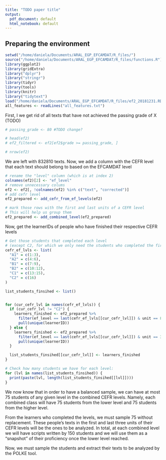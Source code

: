 ```yaml
---
title: "TODO paper title"
output:
  pdf_document: default
  html_notebook: default
---
```



## Preparing the environment

```r
setwd("/home/daniela/Documents/ARAL_EGP_EFCAMDAT/R_files/")
source("/home/daniela/Documents/ARAL_EGP_EFCAMDAT/R_files/functions.R")
library(ggplot2)
library(gridExtra)
library("dplyr")
library("stringr")
library(tidyr)
library(tools)
library(knitr)
library("tidytext")
load("/home/daniela/Documents/ARAL_EGP_EFCAMDAT/R_files/ef2_20181231.RData")
all_features <- readLines("all_features.txt")
```

First, I we get rid of all texts that have not achieved the passing grade of X (TODO)
```r
# passing_grade <- 80 #TODO change?

# head(ef2)
# ef2_filtered <- ef2[ef2$grade >= passing_grade, ]

# nrow(ef2)
```

We are left with 832810 texts. Now, we add a column with the CEFR level that each text should belong to based on the EFCAMDAT level

```r
# rename the "level" column (which is at index 2)
colnames(ef2)[2] <- "ef_level"
# remove unnecessary colums
ef2 <- ef2[, !colnames(ef2) %in% c("text", "corrected")]
# add cefr level
ef2_prepared <- add_cefr_from_ef_levels(ef2)

# mark those rows with the first and last units of a CEFR level
# This will help us group them
ef2_prepared <- add_combined_level(ef2_prepared)
```

Now, get the learnerIDs of people who have finished their respective CEFR levels

```r
# Get those students that completed each level
# (except C2, for which we only need the students who completed the first three units)
cefr_ef_lvls <- list(
  "A1" = c(1:3),
  "A2" = c(4:6),
  "B1" = c(7:9),
  "B2" = c(10:12),
  "C1" = c(13:15),
  "C2" = c(16)
)

list_students_finsihed <- list()


for (cur_cefr_lvl in names(cefr_ef_lvls)) {
  if (cur_cefr_lvl != "C2") {
    learners_finished <- ef2_prepared %>%
      filter(ef_level == last(cefr_ef_lvls[[cur_cefr_lvl]]) & unit == 8) %>% # Only rows of the last unit of last EF level of CEFR level}
      pull(unique(learnerID))
  } else {
    learners_finished <- ef2_prepared %>%
      filter(ef_level == last(cefr_ef_lvls[[cur_cefr_lvl]]) & unit == 3) %>% # Only rows of those who started C2 (and did at least until unit 3)
      pull(unique(learnerID))
  }

  list_students_finsihed[[cur_cefr_lvl]] <- learners_finished
}

# Check how many students we have for each level:
for (lvl in names(list_students_finsihed)) {
  print(paste(lvl, length(list_students_finsihed[[lvl]])))
}
```

We now know that in order to have a balanced sample, we can have at most 75 students of any given level in the combined CEFR levels.
Namely, each combined class will have 75 students from the lower level and 75 students from the higher level.

From the learners who completed the levels, we must sample 75 without replacement.
These people's texts in the first and last three units of their CEFR levels will be the ones to be analyzed.
In total, at each combined level we will have scripts written by 150 students and we will use them as a "snapshot" of their proficiency once the lower level reached.

Now, we must sample the students and extract their texts to be analyzed by the POLKE tool.

```r

```
